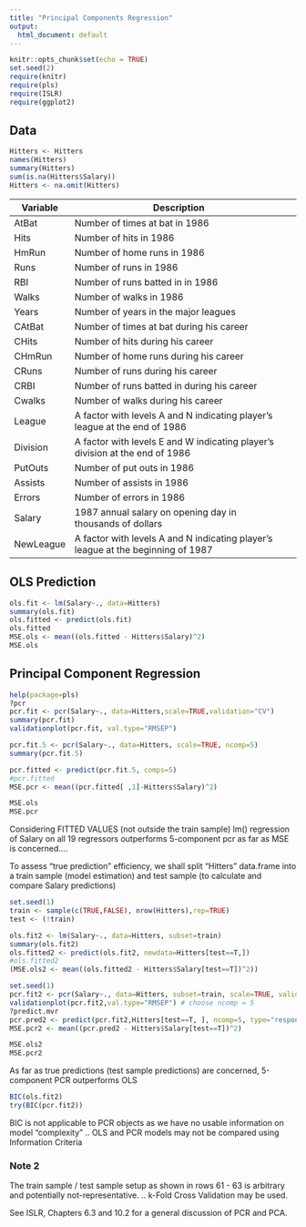 ```yaml
---
title: "Principal Components Regression"
output:
  html_document: default
---
```


```r
knitr::opts_chunk$set(echo = TRUE)
set.seed(2)
require(knitr)
require(pls)
require(ISLR)
require(ggplot2)
```

## Data

```r
Hitters <- Hitters
names(Hitters)
summary(Hitters)
sum(is.na(Hitters$Salary))
Hitters <- na.omit(Hitters)
```

| Variable   | Description                                                                         |   |
|------------|-------------------------------------------------------------------------------------|---|
| AtBat      |  Number of times at bat in 1986                                                     |   |
| Hits       |  Number of hits in 1986                                                             |   |
| HmRun      |  Number of home runs in 1986                                                        |   |
| Runs       |  Number of runs in 1986                                                             |   |
| RBI        |  Number of runs batted in in 1986                                                   |   |
| Walks      |  Number of walks in 1986                                                            |   |
| Years      |  Number of years in the major   leagues                                             |   |
| CAtBat     |  Number of times at bat during his   career                                         |   |
| CHits      |  Number of hits during his career                                                   |   |
| CHmRun     |  Number of home runs during his   career                                            |   |
| CRuns      |  Number of runs during his career                                                   |   |
| CRBI       |  Number of runs batted in during   his career                                       |   |
| Cwalks     |  Number of walks during his career                                                  |   |
| League     |  A factor with levels A and N   indicating player’s league at the end of 1986       |   |
| Division   |  A factor with levels E and W   indicating player’s division at the end of 1986     |   |
| PutOuts    |  Number of put outs in 1986                                                         |   |
| Assists    |  Number of assists in 1986                                                          |   |
| Errors     |  Number of errors in 1986                                                           |   |
| Salary     |  1987 annual salary on opening day   in thousands of dollars                        |   |
| NewLeague  |  A factor with levels A and N   indicating player’s league at the beginning of 1987 |   |


## OLS Prediction
```r
ols.fit <- lm(Salary~., data=Hitters)
summary(ols.fit)
ols.fitted <- predict(ols.fit)
ols.fitted
MSE.ols <- mean((ols.fitted - Hitters$Salary)^2)
MSE.ols
```


## Principal Component Regression

```r
help(package=pls)
?pcr
pcr.fit <- pcr(Salary~., data=Hitters,scale=TRUE,validation="CV")
summary(pcr.fit)
validationplot(pcr.fit, val.type="RMSEP")
```

```r
pcr.fit.5 <- pcr(Salary~., data=Hitters, scale=TRUE, ncomp=5)
summary(pcr.fit.5)
```

```r
pcr.fitted <- predict(pcr.fit.5, comps=5)
#pcr.fitted
MSE.pcr <- mean((pcr.fitted[ ,1]-Hitters$Salary)^2)
```

```r
MSE.ols
MSE.pcr
```

Considering FITTED VALUES (not outside the train sample) lm() regression of Salary on all 19 regressors outperforms 5-component pcr  as far as MSE is concerned.... 


To assess "true prediction" efficiency, we shall split "Hitters" data.frame  into a train sample (model estimation)   and test sample (to calculate and compare Salary predictions)

```r
set.seed(1)
train <- sample(c(TRUE,FALSE), nrow(Hitters),rep=TRUE)
test <- (!train)
```

```r
ols.fit2 <- lm(Salary~., data=Hitters, subset=train)
summary(ols.fit2)
ols.fitted2 <- predict(ols.fit2, newdata=Hitters[test==T,])
#ols.fitted2
(MSE.ols2 <- mean((ols.fitted2 - Hitters$Salary[test==T])^2))
```


```r
set.seed(1)
pcr.fit2 <- pcr(Salary~., data=Hitters, subset=train, scale=TRUE, validation="CV")
validationplot(pcr.fit2,val.type="RMSEP") # choose ncomp = 5
?predict.mvr
pcr.pred2 <- predict(pcr.fit2,Hitters[test==T, ], ncomp=5, type="response")
MSE.pcr2 <- mean((pcr.pred2 - Hitters$Salary[test==T])^2)
```

```r
MSE.ols2
MSE.pcr2
```


As far as true predictions (test sample predictions) are concerned, 5-component PCR outperforms OLS

```r
BIC(ols.fit2)
try(BIC(pcr.fit2))
```


 BIC is not applicable to PCR objects as we have no usable information
 on model "complexity" .. OLS and PCR models may not be compared using Information Criteria

### Note 2
 The train sample / test sample setup as shown in rows 61 - 63
 is arbitrary and potentially not-representative.
 .. k-Fold Cross Validation may be used.


 See ISLR, Chapters 6.3 and 10.2 for a general discussion of PCR and PCA.
